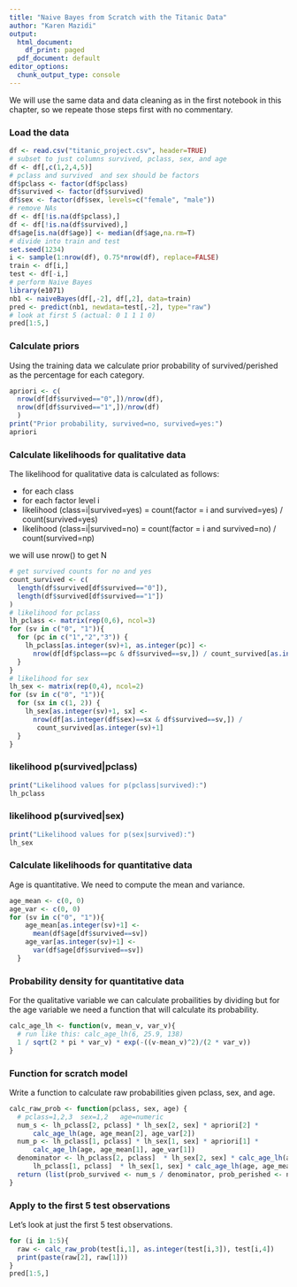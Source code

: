 ---
title: "Naive Bayes from Scratch with the Titanic Data"
author: "Karen Mazidi"
output:
  html_document:
    df_print: paged
  pdf_document: default
editor_options:
  chunk_output_type: console
---


We will use the same data and data cleaning as in the first notebook in this chapter, so we repeate those steps first with no commentary.

### Load the data

```{r}
df <- read.csv("titanic_project.csv", header=TRUE)
# subset to just columns survived, pclass, sex, and age
df <- df[,c(1,2,4,5)]
# pclass and survived  and sex should be factors
df$pclass <- factor(df$pclass)
df$survived <- factor(df$survived)
df$sex <- factor(df$sex, levels=c("female", "male"))
# remove NAs
df <- df[!is.na(df$pclass),]
df <- df[!is.na(df$survived),]
df$age[is.na(df$age)] <- median(df$age,na.rm=T)
# divide into train and test
set.seed(1234)
i <- sample(1:nrow(df), 0.75*nrow(df), replace=FALSE)
train <- df[i,]
test <- df[-i,]
# perform Naive Bayes
library(e1071)
nb1 <- naiveBayes(df[,-2], df[,2], data=train)
pred <- predict(nb1, newdata=test[,-2], type="raw")
# look at first 5 (actual: 0 1 1 1 0)
pred[1:5,]
```



### Calculate priors

Using the training data we calculate prior probability of survived/perished as the percentage for each category.

```{r}
apriori <- c(
  nrow(df[df$survived=="0",])/nrow(df),
  nrow(df[df$survived=="1",])/nrow(df)
  )
print("Prior probability, survived=no, survived=yes:")
apriori
```

### Calculate likelihoods for qualitative data

The likelihood for qualitative data is calculated as follows:

* for each class
* for each factor level i
* likelihood (class=i|survived=yes) = count(factor = i and survived=yes) / count(survived=yes)
* likelihood (class=i|survived=no) = count(factor = i and survived=no) / count(survived=np)

we will use nrow() to get N

```{r}
# get survived counts for no and yes
count_survived <- c(
  length(df$survived[df$survived=="0"]),
  length(df$survived[df$survived=="1"])
)
# likelihood for pclass
lh_pclass <- matrix(rep(0,6), ncol=3)
for (sv in c("0", "1")){
  for (pc in c("1","2","3")) {
    lh_pclass[as.integer(sv)+1, as.integer(pc)] <- 
      nrow(df[df$pclass==pc & df$survived==sv,]) / count_survived[as.integer(sv)+1]
  }
}
# likelihood for sex
lh_sex <- matrix(rep(0,4), ncol=2)
for (sv in c("0", "1")){
  for (sx in c(1, 2)) {
    lh_sex[as.integer(sv)+1, sx] <- 
      nrow(df[as.integer(df$sex)==sx & df$survived==sv,]) /
       count_survived[as.integer(sv)+1]
  }
}
```

### likelihood p(survived|pclass)

```{r}
print("Likelihood values for p(pclass|survived):")
lh_pclass
```

### likelihood p(survived|sex)

```{r}
print("Likelihood values for p(sex|survived):")
lh_sex
```


### Calculate likelihoods for quantitative data

Age is quantitative. We need to compute the mean and variance.

```{r}
age_mean <- c(0, 0)
age_var <- c(0, 0)
for (sv in c("0", "1")){
    age_mean[as.integer(sv)+1] <- 
      mean(df$age[df$survived==sv])
    age_var[as.integer(sv)+1] <- 
      var(df$age[df$survived==sv])
  }
```

### Probability density for quantitative data

For the qualitative variable we can calculate probailities by dividing but for the age variable we need a function that will calculate its probability.

```{r}
calc_age_lh <- function(v, mean_v, var_v){
  # run like this: calc_age_lh(6, 25.9, 138)
  1 / sqrt(2 * pi * var_v) * exp(-((v-mean_v)^2)/(2 * var_v))
}
```



### Function for scratch model

Write a function to calculate raw probabilities given pclass, sex, and age. 

```{r}
calc_raw_prob <- function(pclass, sex, age) {
  # pclass=1,2,3  sex=1,2   age=numeric
  num_s <- lh_pclass[2, pclass] * lh_sex[2, sex] * apriori[2] *
      calc_age_lh(age, age_mean[2], age_var[2])
  num_p <- lh_pclass[1, pclass] * lh_sex[1, sex] * apriori[1] *
      calc_age_lh(age, age_mean[1], age_var[1])
  denominator <- lh_pclass[2, pclass]  * lh_sex[2, sex] * calc_age_lh(age, age_mean[2], age_var[2]) * apriori[2] + 
      lh_pclass[1, pclass]  * lh_sex[1, sex] * calc_age_lh(age, age_mean[1], age_var[1]) * apriori[1]
  return (list(prob_survived <- num_s / denominator, prob_perished <- num_p / denominator))
}
```

### Apply to the first 5 test observations

Let's look at just the first 5 test observations. 


```{r}
for (i in 1:5){
  raw <- calc_raw_prob(test[i,1], as.integer(test[i,3]), test[i,4])
  print(paste(raw[2], raw[1]))
}
pred[1:5,]
```

